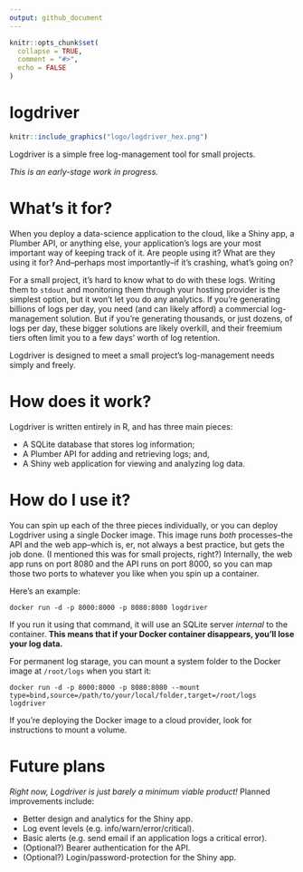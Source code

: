 ```yaml
---
output: github_document
---
```


<!-- README.md is generated from README.Rmd. Please edit that file -->

```r
knitr::opts_chunk$set(
  collapse = TRUE,
  comment = "#>",
  echo = FALSE
)
```

# logdriver

```r
knitr::include_graphics("logo/logdriver_hex.png")
```

Logdriver is a simple free log-management tool for small projects.

*This is an early-stage work in progress.*

# What's it for?

When you deploy a data-science application to the cloud, like a Shiny app, a Plumber API, or anything else, your application's logs are your most important way of keeping track of it. Are people using it? What are they using it for? And--perhaps most importantly--if it's crashing, what's going on?

For a small project, it's hard to know what to do with these logs. Writing them to `stdout` and monitoring them through your hosting provider is the simplest option, but it won't let you do any analytics. If you're generating billions of logs per day, you need (and can likely afford) a commercial log-management solution. But if you're generating thousands, or just dozens, of logs per day, these bigger solutions are likely overkill, and their freemium tiers often limit you to a few days' worth of log retention.

Logdriver is designed to meet a small project's log-management needs simply and freely. 

# How does it work?

Logdriver is written entirely in R, and has three main pieces:

* A SQLite database that stores log information;
* A Plumber API for adding and retrieving logs; and,
* A Shiny web application for viewing and analyzing log data.


# How do I use it?

You can spin up each of the three pieces individually, or you can deploy Logdriver using a single Docker image. This image runs *both* processes--the API and the web app--which is, er, not always a best practice, but gets the job done. (I mentioned this was for small projects, right?) Internally, the web app runs on port 8080 and the API runs on port 8000, so you can map those two ports to whatever you like when you spin up a container. 

Here's an example:

`docker run -d -p 8000:8000 -p 8080:8080 logdriver`

If you run it using that command, it will use an SQLite server *internal* to the container. **This means that if your Docker container disappears, you'll lose your log data.** 

For permanent log starage, you can mount a system folder to the Docker image at `/root/logs` when you start it:

`docker run -d -p 8000:8000 -p 8080:8080 --mount type=bind,source=/path/to/your/local/folder,target=/root/logs logdriver`

If you're deploying the Docker image to a cloud provider, look for instructions to mount a volume.

# Future plans

*Right now, Logdriver is just barely a minimum viable product!* Planned improvements include:

* Better design and analytics for the Shiny app.
* Log event levels (e.g. info/warn/error/critical).
* Basic alerts (e.g. send email if an application logs a critical error).
* (Optional?) Bearer authentication for the API.
* (Optional?) Login/password-protection for the Shiny app.




